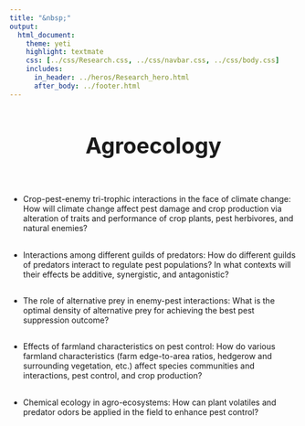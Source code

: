 ```yaml
---
title: "&nbsp;"
output:
  html_document:
    theme: yeti
    highlight: textmate
    css: [../css/Research.css, ../css/navbar.css, ../css/body.css]
    includes:
      in_header: ../heros/Research_hero.html
      after_body: ../footer.html
---
```


<style>
h1 {text-align: center !important; 
   font-weight: bold !important; 
   font-size: 38px !important;
   line-height: 1.5em;}
   
h2 {font-weight: bold !important;} 
   
.External_link{
  border-radius: 5px;
  border: none;
  text-align: center;
  text-decoration: none;
  display: inline-block;
  width: 60px;
}

</style>

# Agroecology

<br>

*	Crop-pest-enemy tri-trophic interactions in the face of climate change: How will climate change affect pest damage and crop production via alteration of traits and performance of crop plants, pest herbivores, and natural enemies?

<div style="height: 0.1em;"></div>

*	Interactions among different guilds of predators: How do different guilds of predators interact to regulate pest populations? In what contexts will their effects be additive, synergistic, and antagonistic?

<div style="height: 0.1em;"></div>

*	The role of alternative prey in enemy-pest interactions: What is the optimal density of alternative prey for achieving the best pest suppression outcome?

<div style="height: 0.1em;"></div>

*	Effects of farmland characteristics on pest control: How do various farmland characteristics (farm edge-to-area ratios, hedgerow and surrounding vegetation, etc.) affect species communities and interactions, pest control, and crop production?

<div style="height: 0.1em;"></div>

*	Chemical ecology in agro-ecosystems: How can plant volatiles and predator odors be applied in the field to enhance pest control?






